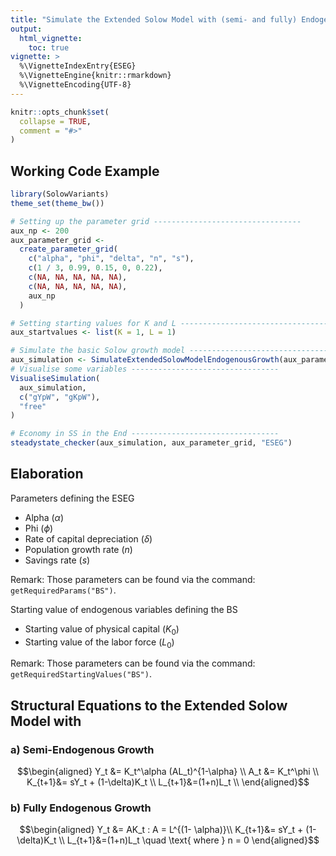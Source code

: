 ```yaml
---
title: "Simulate the Extended Solow Model with (semi- and fully) Endogenous Growth"
output:
  html_vignette:
    toc: true
vignette: >
  %\VignetteIndexEntry{ESEG}
  %\VignetteEngine{knitr::rmarkdown}
  %\VignetteEncoding{UTF-8}
---
```


```r
knitr::opts_chunk$set(
  collapse = TRUE,
  comment = "#>"
)
```

## Working Code Example
```r
library(SolowVariants)
theme_set(theme_bw())

# Setting up the parameter grid ---------------------------------
aux_np <- 200
aux_parameter_grid <-
  create_parameter_grid(
    c("alpha", "phi", "delta", "n", "s"),
    c(1 / 3, 0.99, 0.15, 0, 0.22),
    c(NA, NA, NA, NA, NA),
    c(NA, NA, NA, NA, NA),
    aux_np
  )

# Setting starting values for K and L ---------------------------------
aux_startvalues <- list(K = 1, L = 1)

# Simulate the basic Solow growth model ---------------------------------
aux_simulation <- SimulateExtendedSolowModelEndogenousGrowth(aux_parameter_grid, aux_np, aux_startvalues)
# Visualise some variables ---------------------------------
VisualiseSimulation(
  aux_simulation,
  c("gYpW", "gKpW"),
  "free"
)

# Economy in SS in the End ---------------------------------
steadystate_checker(aux_simulation, aux_parameter_grid, "ESEG")

```

## Elaboration
Parameters defining the ESEG

* Alpha ($\alpha$)
* Phi ($\phi$)
* Rate of capital depreciation ($\delta$)
* Population growth rate ($n$)
* Savings rate ($s$)

Remark: Those parameters can be found via the command: `getRequiredParams("BS")`.

Starting value of endogenous variables defining the BS

* Starting value of physical capital ($K_0$)
* Starting value of the labor force ($L_0$)

Remark: Those parameters can be found via the command: `getRequiredStartingValues("BS")`.

## Structural Equations to the Extended Solow Model with
### a) Semi-Endogenous Growth
$$\begin{aligned}
Y_t &= K_t^\alpha (AL_t)^{1-\alpha} \\
A_t &= K_t^\phi \\
K_{t+1}&= sY_t + (1-\delta)K_t \\
L_{t+1}&=(1+n)L_t \\
\end{aligned}$$

### b) Fully Endogenous Growth

$$\begin{aligned}
Y_t &= AK_t : A = L^{(1- \alpha)}\\
K_{t+1}&= sY_t + (1-\delta)K_t \\
L_{t+1}&=(1+n)L_t \quad \text{ where } n = 0 
\end{aligned}$$
